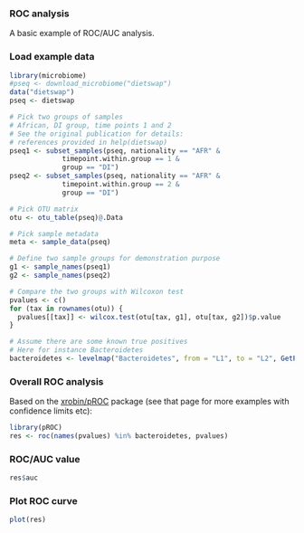 ### ROC analysis

A basic example of ROC/AUC analysis.


### Load example data

```r
library(microbiome)
#pseq <- download_microbiome("dietswap")
data("dietswap")
pseq <- dietswap

# Pick two groups of samples
# African, DI group, time points 1 and 2
# See the original publication for details: 
# references provided in help(dietswap)
pseq1 <- subset_samples(pseq, nationality == "AFR" & 
		     timepoint.within.group == 1 & 
		     group == "DI")
pseq2 <- subset_samples(pseq, nationality == "AFR" & 
		     timepoint.within.group == 2 & 
		     group == "DI")

# Pick OTU matrix
otu <- otu_table(pseq)@.Data

# Pick sample metadata
meta <- sample_data(pseq)

# Define two sample groups for demonstration purpose
g1 <- sample_names(pseq1)
g2 <- sample_names(pseq2)

# Compare the two groups with Wilcoxon test
pvalues <- c()
for (tax in rownames(otu)) {
  pvalues[[tax]] <- wilcox.test(otu[tax, g1], otu[tax, g2])$p.value
}

# Assume there are some known true positives 
# Here for instance Bacteroidetes
bacteroidetes <- levelmap("Bacteroidetes", from = "L1", to = "L2", GetPhylogeny("HITChip", "filtered"))$Bacteroidetes
```


### Overall ROC analysis 

Based on the [xrobin/pROC](https://github.com/xrobin/pROC) package
(see that page for more examples with confidence limits etc):

```r
library(pROC)
res <- roc(names(pvalues) %in% bacteroidetes, pvalues)
```


### ROC/AUC value

```r
res$auc
```


### Plot ROC curve

```r
plot(res)
```
